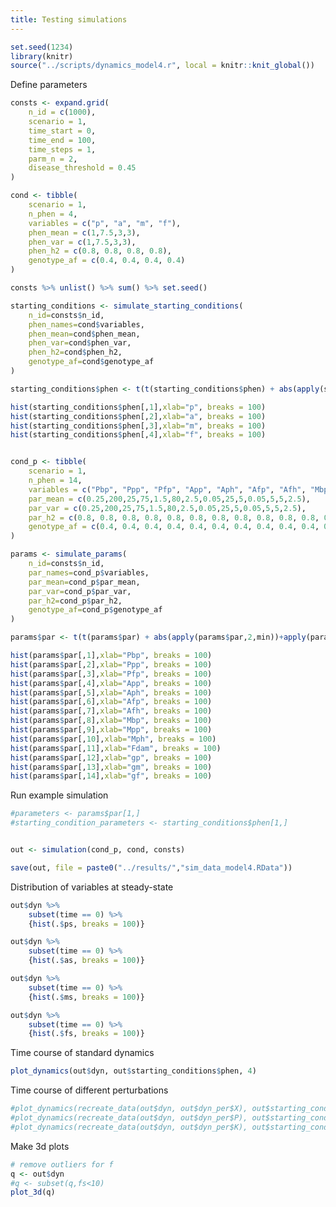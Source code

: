 ```yaml
---
title: Testing simulations
---
```


```r
set.seed(1234)
library(knitr)
source("../scripts/dynamics_model4.r", local = knitr::knit_global())
```

Define parameters

```r
consts <- expand.grid(
    n_id = c(1000),
    scenario = 1,
    time_start = 0,
    time_end = 100,
    time_steps = 1,
    parm_n = 2,
    disease_threshold = 0.45
)

cond <- tibble(
    scenario = 1,
    n_phen = 4,
    variables = c("p", "a", "m", "f"),
    phen_mean = c(1,7.5,3,3),
    phen_var = c(1,7.5,3,3),
    phen_h2 = c(0.8, 0.8, 0.8, 0.8),
    genotype_af = c(0.4, 0.4, 0.4, 0.4)
)

consts %>% unlist() %>% sum() %>% set.seed()

starting_conditions <- simulate_starting_conditions(
    n_id=consts$n_id, 
    phen_names=cond$variables, 
    phen_mean=cond$phen_mean, 
    phen_var=cond$phen_var, 
    phen_h2=cond$phen_h2, 
    genotype_af=cond$genotype_af
)

starting_conditions$phen <- t(t(starting_conditions$phen) + abs(apply(starting_conditions$phen,2,min))+apply(starting_conditions$phen,2,max)*0.001)

hist(starting_conditions$phen[,1],xlab="p", breaks = 100) 
hist(starting_conditions$phen[,2],xlab="a", breaks = 100) 
hist(starting_conditions$phen[,3],xlab="m", breaks = 100) 
hist(starting_conditions$phen[,4],xlab="f", breaks = 100) 


cond_p <- tibble(
    scenario = 1,
    n_phen = 14,
    variables = c("Pbp", "Ppp", "Pfp", "App", "Aph", "Afp", "Afh", "Mbp", "Mpp", "Mph", "Fdam", "gp", "gm", "gf"),
    par_mean = c(0.25,200,25,75,1.5,80,2.5,0.05,25,5,0.05,5,5,2.5),
    par_var = c(0.25,200,25,75,1.5,80,2.5,0.05,25,5,0.05,5,5,2.5),
    par_h2 = c(0.8, 0.8, 0.8, 0.8, 0.8, 0.8, 0.8, 0.8, 0.8, 0.8, 0.8, 0.8, 0.8, 0.8),
    genotype_af = c(0.4, 0.4, 0.4, 0.4, 0.4, 0.4, 0.4, 0.4, 0.4, 0.4, 0.4, 0.4, 0.4, 0.4)
)

params <- simulate_params(
    n_id=consts$n_id, 
    par_names=cond_p$variables, 
    par_mean=cond_p$par_mean, 
    par_var=cond_p$par_var, 
    par_h2=cond_p$par_h2, 
    genotype_af=cond_p$genotype_af
)

params$par <- t(t(params$par) + abs(apply(params$par,2,min))+apply(params$par,2,max)*0.001)

hist(params$par[,1],xlab="Pbp", breaks = 100) 
hist(params$par[,2],xlab="Ppp", breaks = 100) 
hist(params$par[,3],xlab="Pfp", breaks = 100) 
hist(params$par[,4],xlab="App", breaks = 100) 
hist(params$par[,5],xlab="Aph", breaks = 100) 
hist(params$par[,6],xlab="Afp", breaks = 100) 
hist(params$par[,7],xlab="Afh", breaks = 100) 
hist(params$par[,8],xlab="Mbp", breaks = 100) 
hist(params$par[,9],xlab="Mpp", breaks = 100) 
hist(params$par[,10],xlab="Mph", breaks = 100) 
hist(params$par[,11],xlab="Fdam", breaks = 100) 
hist(params$par[,12],xlab="gp", breaks = 100)
hist(params$par[,13],xlab="gm", breaks = 100) 
hist(params$par[,14],xlab="gf", breaks = 100) 
```

Run example simulation

```r
#parameters <- params$par[1,]
#starting_condition_parameters <- starting_conditions$phen[1,]


out <- simulation(cond_p, cond, consts)

save(out, file = paste0("../results/","sim_data_model4.RData"))
```

Distribution of variables at steady-state

```r
out$dyn %>% 
    subset(time == 0) %>%
    {hist(.$ps, breaks = 100)}

out$dyn %>% 
    subset(time == 0) %>%
    {hist(.$as, breaks = 100)}

out$dyn %>% 
    subset(time == 0) %>%
    {hist(.$ms, breaks = 100)}

out$dyn %>% 
    subset(time == 0) %>%
    {hist(.$fs, breaks = 100)}
```

Time course of standard dynamics

```r
plot_dynamics(out$dyn, out$starting_conditions$phen, 4)
```

Time course of different perturbations

```r
#plot_dynamics(recreate_data(out$dyn, out$dyn_per$X), out$starting_conditions$phen, 4)
#plot_dynamics(recreate_data(out$dyn, out$dyn_per$P), out$starting_conditions$phen, 4)
#plot_dynamics(recreate_data(out$dyn, out$dyn_per$K), out$starting_conditions$phen, 4)
```

Make 3d plots

```r
# remove outliers for f
q <- out$dyn
#q <- subset(q,fs<10)
plot_3d(q)
```
